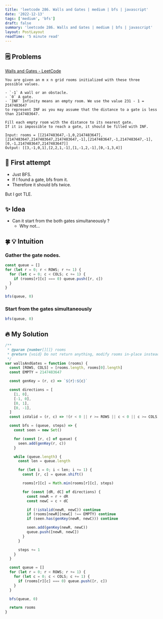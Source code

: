 ```yaml
---
title: 'leetcode 286. Walls and Gates | medium | bfs | javascript'
date: '2022-12-13'
tags: ['medium', 'bfs']
draft: false
summary: 'leetcode 286. Walls and Gates | medium | bfs | javascript'
layout: PostLayout
readTime: '5 minute read'
---
```


## 🗒️ Problems

[Walls and Gates - LeetCode](https://leetcode.com/problems/walls-and-gates/)

```
You are given an m x n grid rooms initialized with these three possible values.

- `-1` A wall or an obstacle.
- `0` A gate.
- `INF` Infinity means an empty room. We use the value 231 - 1 = 2147483647
to represent INF as you may assume that the distance to a gate is less than 2147483647.

Fill each empty room with the distance to its nearest gate.
If it is impossible to reach a gate, it should be filled with INF.
```

```
Input: rooms = [[2147483647,-1,0,2147483647],[2147483647,2147483647,2147483647,-1],[2147483647,-1,2147483647,-1],[0,-1,2147483647,2147483647]]
Output: [[3,-1,0,1],[2,2,1,-1],[1,-1,2,-1],[0,-1,3,4]]
```

## 🤔 First attempt

- Just BFS.
- If I found a gate, bfs from it.
- Therefore it should bfs twice.

But I got TLE.

## ✨ Idea

- Can it start from the both gates simultaneously ?
  - Why not...

## 🍀 💡 Intuition

### Gather the gate nodes.

```javascript
const queue = []
for (let r = 0; r < ROWS; r += 1) {
  for (let c = 0; c < COLS; c += 1) {
    if (rooms[r][c] === 0) queue.push([r, c])
  }
}

bfs(queue, 0)
```

### Start from the gates simultaneously

```javascript
bfs(queue, 0)
```

## 🔥 My Solution

```javascript
/**
 * @param {number[][]} rooms
 * @return {void} Do not return anything, modify rooms in-place instead.
 */
var wallsAndGates = function (rooms) {
  const [ROWS, COLS] = [rooms.length, rooms[0].length]
  const EMPTY = 2147483647

  const genKey = (r, c) => `${r}:${c}`

  const directions = [
    [1, 0],
    [-1, 0],
    [0, 1],
    [0, -1],
  ]
  const isValid = (r, c) => !(r < 0 || r >= ROWS || c < 0 || c >= COLS)

  const bfs = (queue, steps) => {
    const seen = new Set()

    for (const [r, c] of queue) {
      seen.add(genKey(r, c))
    }

    while (queue.length) {
      const len = queue.length

      for (let i = 0; i < len; i += 1) {
        const [r, c] = queue.shift()

        rooms[r][c] = Math.min(rooms[r][c], steps)

        for (const [dR, dC] of directions) {
          const newR = r + dR
          const newC = c + dC

          if (!isValid(newR, newC)) continue
          if (rooms[newR][newC] !== EMPTY) continue
          if (seen.has(genKey(newR, newC))) continue

          seen.add(genKey(newR, newC))
          queue.push([newR, newC])
        }
      }

      steps += 1
    }
  }

  const queue = []
  for (let r = 0; r < ROWS; r += 1) {
    for (let c = 0; c < COLS; c += 1) {
      if (rooms[r][c] === 0) queue.push([r, c])
    }
  }

  bfs(queue, 0)

  return rooms
}
```
